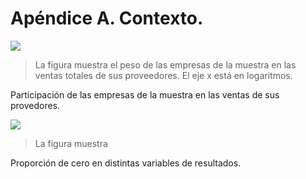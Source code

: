 # Apéndice A. Contexto.

::: {#fig-small-players}

![](../../out/figures/small_players.png)

> \scriptsize \textbf{Notas:} La figura muestra el peso de las empresas de la muestra en las ventas totales de sus proveedores. El eje x está en logaritmos.

Participación de las empresas de la muestra en las ventas de sus provedores.
:::

::: {#fig-share-zero}

![](../../out/figures/share_zeros.png)

> \scriptsize \textbf{Notas:} La figura muestra 

Proporción de cero en distintas variables de resultados.
:::
